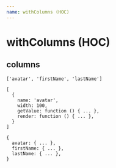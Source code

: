 ```yaml
---
name: withColumns (HOC)
---
```



# withColumns (HOC)

<Playground>
  <WindowTable
    enhancer={withColumns}
    width={760}
    height={400}
    columns={columns}
    columnWidth={120}
    rows={rows}
    rowHeight={50}
    fixedTopCount={1}
    fixedLeftCount={3}
  >
  </WindowTable>
</Playground>


## columns

```
['avatar', 'firstName', 'lastName']

[
  {
    name: 'avatar',
    width: 100,
    getValue: function () { ... },
    render: function () { ... },
  }
]

{
  avatar: { ... },
  firstName: { ... },
  lastName: { ... },
}
```